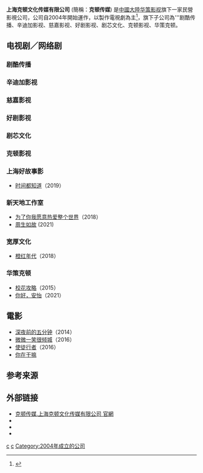 {{Infobox_Company 
| company_name = 克顿传媒
| company_name_en =
| company_logo = 
| company_type = 影視公司、文化傳媒
| company_slogan = 
| abbreviated_name =
| foundation = 2004年
| location   = [[上海|上海]]
| zip_code = 
| telephone_no =
| key_people = 
| sales =
| profit =
| asset =
| market_value =
| subsid = 剧酷传播<br>辛迪加影视<br>慈嘉影视<br>好剧影视<br>剧芯文化<br>克顿影视<br>华策克顿 
| num_employees = 
| industry = 影視劇製作
| products = [[電視劇|電視劇]]
| revenue = 
| major_shareholder = 
| homepage = http://www.croton.com.cn/Pc/page/index.html
}}
'''上海克顿文化传媒有限公司''' (簡稱：'''克顿传媒''') 是[[中國大陸|中國大陸]][[华策影视|华策影视]]旗下一家民營影視公司，公司自2004年開始運作，以製作電視劇為主<ref>{{Cite web |url=http://business.chinadaily.com.cn/2013/0805/1324695.html |title=华策并购上海克顿文化传媒 成国内影视业最大并购项目 |accessdate=2014-07-05 |archive-date=2014-07-14 |archive-url=https://web.archive.org/web/20140714230247/http://business.chinadaily.com.cn/2013/0805/1324695.html |dead-url=no }}</ref>，旗下子公司為'''剧酷传播、辛迪加影视、慈嘉影视、好剧影视、剧芯文化、克顿影视、华策克顿。

== 电视剧／网络剧 ==
===剧酷传播===
{{columns-list|2|
*[[娘家的故事|娘家的故事]]1（2009）
*[[娘家的故事2|娘家的故事2]]（2010）
*[[弹孔_(电视剧)|弹孔]]（2011）
*[[阳光路上|阳光路上]]（2011）
*[[娘家的故事3|娘家的故事3]]（2011）
*[[爱情有点蓝|爱情有点蓝]](爱的交响乐)（2011）
*[[哎呀妈妈|哎呀妈妈]]（2012）  
*[[一生只爱你|一生只爱你]]（2012）
*[[特别使命|特别使命]]（2012）
*[[胜女的代价|胜女的代价]]（2012） 
*[[王的女人_(中國電視劇)|王的女人]]（2012）
*[[战旗_(电视剧)|战旗]]（2012）
*[[独狼|独狼]]（2013） 
*[[爱的创可贴|爱的创可贴]]（2013） 
*[[勝女的代價2|勝女的代價2]]（2013） 
*[[爱闪亮|爱闪亮]]／闪亮爱（2013） 
*[[幸福媳妇成长记|幸福媳妇成长记]]（2013） 
*[[有效期限爱上你|有效期限爱上你]]（2014） 
*[[幸福36计|幸福36计]]（2014） 
*[[杉杉来了|杉杉来了]]（2014） 
*[[跟我回家|跟我回家]]（2014）
*[[何以笙簫默_(電視劇)|何以笙簫默]]（2015）
*[[娘家的故事4之爱的陪伴|娘家的故事4之爱的陪伴]]（2015）
*[[闪亮茗天|闪亮茗天]]（2015） 
*[[民兵康宝|民兵康宝]]（2015） 
*[[二胎生活|二胎生活]]（2015）
*[[最美是你|最美是你]]（2016）
*[[微微一笑很倾城_(电视剧)|微微一笑很倾城]]（2016）
*[[怒火英雄|怒火英雄]]（2016）
*[[三生三世十里桃花_(电视剧)|三生三世十里桃花]]（2017）
*[[上古情歌|上古情歌]]（2017）
*[[初遇在光年之外|初遇在光年之外]]（2018）
*[[亲爱的，热爱的|亲爱的，热爱的]]（2019）
*[[宸汐緣|宸汐緣]]（2019）
*[[平凡的荣耀|平凡的荣耀]]（2020）
*[[你是我的城池营垒|你是我的城池营垒]]（2021）
* [[镜·双城|镜·双城]]（2022）
* [[兩個人的小森林|兩個人的小森林]]（待播）
}}

===辛迪加影视===
{{columns-list|2|
*[[夏家三千金|夏家三千金]]／爱情真善美（2011） 
*[[愛情睡醒了|愛情睡醒了]]（2011） 
*[[爱在屋檐下|爱在屋檐下]]（2011） 
*[[爱情公寓3|爱情公寓3]]（2012） 
*[[爱情是从告白开始的|爱情是从告白开始的]]（2012） 
*[[爱情闯进门|爱情闯进门]]（2012） 
*[[爱情自有天意|爱情自有天意]]（2013） 
*[[爱情悠悠药草香|爱情悠悠药草香]]（2013） 
*[[爱情公寓4|爱情公寓4]]（2014） 
*[[爱情回来了|爱情回来了]]（2014） 
*[[沙僧日记|沙僧日记]]（2014）
*[[医馆笑传|医馆笑传]]（2015）
*[[江湖学院|江湖学院]]（2015）
*[[最佳前男友|最佳前男友]]（2015）（[[华策影视|华策影视]]合拍）
*[[新婚公寓|新婚公寓]]（2016）
*[[医馆笑传|医馆笑传]]2（2016）
*[[追婚记|追婚记]]（2016)
*[[夏至未至|夏至未至]]（2017）
*[[萌妃驾到|萌妃驾到]]（2018）
*[[天盛長歌|天盛長歌]]（2018）
*[[流淌的美好时光|流淌的美好时光]]（2019）
*[[我的莫格利男孩|我的莫格利男孩]]（2019）
*[[爱情公寓5|爱情公寓5]]（2020）
}}

===慈嘉影视=== 
{{columns-list|2|
*[[X女特工|X女特工]]（2013）
*[[传奇英雄|传奇英雄]]（2014）
*[[我和我的傳奇奶奶|我和我的傳奇奶奶]]（2014）
*激战（2015）
}}

===好剧影视=== 
{{columns-list|2|

*[[我可能不会爱你|我可能不会爱你]]（2011）
*[[爱的蜜方|爱的蜜方]]（2012）
*[[璀璨人生|璀璨人生]]（2013）
*[[极品新娘|极品新娘]]（2015）
*[[淑女涩男|淑女涩男]]（2015）
*[[好运来临|好运来临]]（2016）
*[[我是杜拉拉|我是杜拉拉]]（2016）
*[[柠檬初上|柠檬初上]]（2016）
*[[盲约|盲约]]（2017）
*[[老男孩_(电视剧)|老男孩]]（2018）
*[[月光变奏曲|月光变奏曲]]（2021）
}}

===剧芯文化===
{{columns-list|2|
*[[约会专家|约会专家]]（2014）
*[[亲爱的翻译官|亲爱的翻译官]]（2016）
*[[极品家丁|极品家丁]]（2016）
*[[周末父母|周末父母]]（2017）
*[[一粒红尘|一粒红尘]]（2017）
*[[谈判官|谈判官]]（2018）
*[[锦衣夜行_(电视剧)|锦衣夜行]]（待播）
}}

===克顿影视===
{{columns-list|2|
*[[千金归来|千金归来]]（2013）
*[[武工队传奇|武工队传奇]]（2013）
*[[烽火英雄传|烽火英雄传]]（2014）
*[[头号绯闻|头号绯闻]]（2014）
*[[幸福归来|幸福归来]]（2015）
*[[乌鸦嘴妙女郎|乌鸦嘴妙女郎]]（2015）
*[[幸福又见彩虹|幸福又见彩虹]]（2016）
*[[锦绣未央|锦绣未央]]（2016）
*[[孤芳不自赏|孤芳不自赏]]（2017）
*[[楚喬傳|楚喬傳]]（2017），與[[慈文影视|慈文影视]]合作
*[[锦绣南歌|锦绣南歌]]（2020）
*[[有翡|有翡]]（2020）
}}

===上海好故事影===
*[[时间都知道|时间都知道]]（2019）

===新天地工作室===
*[[为了你我愿意热爱整个世界|为了你我愿意热爱整个世界]]（2018）
*[[周生如故|周生如故]] (2021)

===宽厚文化===
*[[橙红年代|橙红年代]]（2018）

===华策克顿===
*[[校花攻略|校花攻略]]（2015）
*[[你好，安怡|你好，安怡]]（2021）

==電影==
*[[深夜前的五分钟|深夜前的五分钟]]（2014）
*[[微微一笑很倾城_(电影)|微微一笑很倾城]]（2016）
*[[使徒行者_(電影)|使徒行者]]（2016）
*[[你在干嘛|你在干嘛]]

==参考来源==
{{reflist}}

==外部链接==
*[http://www.croton.com.cn/Pc/page/Index.html  克顿传媒.上海克顿文化传媒有限公司 官網]{{Wayback|url=http://www.croton.com.cn/Pc/page/Index.html |date=20160822124540 }}
*{{weibo|crotonmedia|克顿传媒}}
*{{facebook|crotonmedia.official|克頓傳媒 Croton Media}}
*{{youtube|channel=UCPIRD4yr1hlAEovBCSNlAKg|Croton MEGA HIT 克頓傳媒 史詩傑作}}

{{中国唱片及影视公司}}
[[Category:中国影视公司|c]]
[[Category:中國藝人經紀公司|c]]
[[Category:2004年成立的公司|Category:2004年成立的公司]]